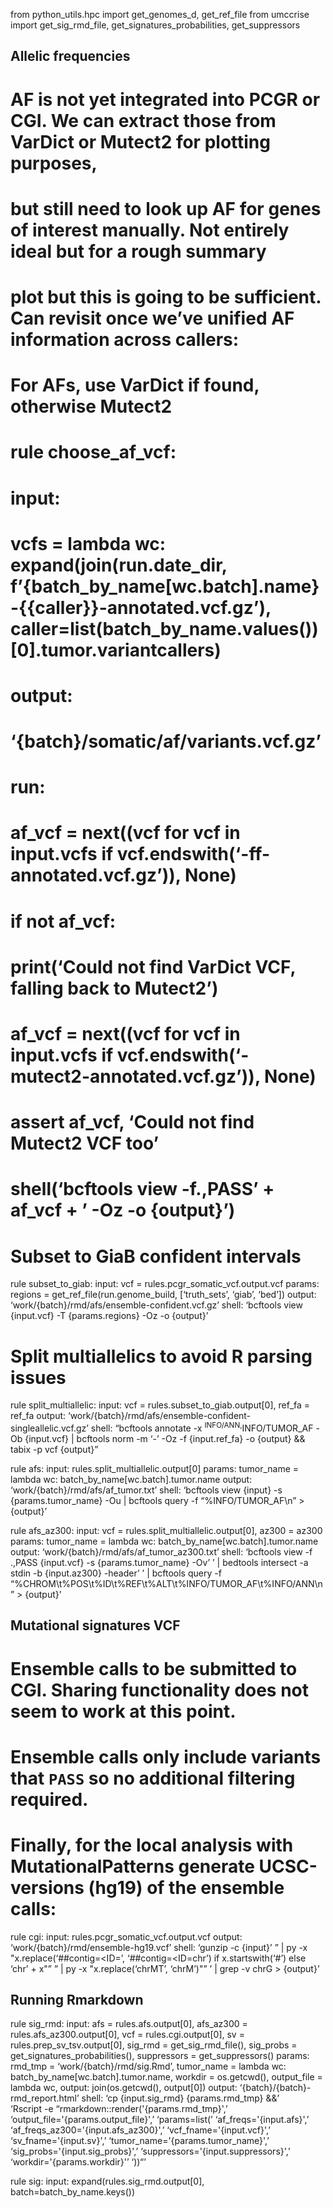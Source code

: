 from python_utils.hpc import get_genomes_d, get_ref_file
from umccrise import get_sig_rmd_file, get_signatures_probabilities, get_suppressors


## Allelic frequencies
# AF is not yet integrated into PCGR or CGI. We can extract those from VarDict or Mutect2 for plotting purposes,
# but still need to look up AF for genes of interest manually. Not entirely ideal but for a rough summary
# plot but this is going to be sufficient. Can revisit once we've unified AF information across callers:

# For AFs, use VarDict if found, otherwise Mutect2
# rule choose_af_vcf:
#     input:
#         vcfs = lambda wc: expand(join(run.date_dir, f'{batch_by_name[wc.batch].name}-{{caller}}-annotated.vcf.gz'), caller=list(batch_by_name.values())[0].tumor.variantcallers)
#     output:
#         '{batch}/somatic/af/variants.vcf.gz'
#     run:
#         af_vcf = next((vcf for vcf in input.vcfs if vcf.endswith('-ff-annotated.vcf.gz')), None)
#         if not af_vcf:
#             print('Could not find VarDict VCF, falling back to Mutect2')
#             af_vcf = next((vcf for vcf in input.vcfs if vcf.endswith('-mutect2-annotated.vcf.gz')), None)
#             assert af_vcf, 'Could not find Mutect2 VCF too'
#         shell('bcftools view -f.,PASS ' + af_vcf + ' -Oz -o {output}')

# Subset to GiaB confident intervals
rule subset_to_giab:
    input:
        vcf = rules.pcgr_somatic_vcf.output.vcf
    params:
        regions = get_ref_file(run.genome_build, ['truth_sets', 'giab', 'bed'])
    output:
        'work/{batch}/rmd/afs/ensemble-confident.vcf.gz'
    shell:
        'bcftools view {input.vcf} -T {params.regions} -Oz -o {output}'

# Split multiallelics to avoid R parsing issues
rule split_multiallelic:
    input:
        vcf = rules.subset_to_giab.output[0],
        ref_fa = ref_fa
    output:
        'work/{batch}/rmd/afs/ensemble-confident-singleallelic.vcf.gz'
    shell:
        "bcftools annotate -x ^INFO/ANN,^INFO/TUMOR_AF -Ob {input.vcf} | bcftools norm -m '-' -Oz -f {input.ref_fa} -o {output} && tabix -p vcf {output}"

rule afs:
    input:
        rules.split_multiallelic.output[0]
    params:
        tumor_name = lambda wc: batch_by_name[wc.batch].tumor.name
    output:
        'work/{batch}/rmd/afs/af_tumor.txt'
    shell:
        'bcftools view {input} -s {params.tumor_name} -Ou | bcftools query -f "%INFO/TUMOR_AF\\n" > {output}'

rule afs_az300:
    input:
        vcf = rules.split_multiallelic.output[0],
        az300 = az300
    params:
        tumor_name = lambda wc: batch_by_name[wc.batch].tumor.name
    output:
        'work/{batch}/rmd/afs/af_tumor_az300.txt'
    shell:
        'bcftools view -f .,PASS {input.vcf} -s {params.tumor_name} -Ov'
        ' | bedtools intersect -a stdin -b {input.az300} -header'
        ' | bcftools query -f "%CHROM\\t%POS\\t%ID\\t%REF\\t%ALT\\t%INFO/TUMOR_AF\\t%INFO/ANN\\n" > {output}'

## Mutational signatures VCF
#
# Ensemble calls to be submitted to CGI. Sharing functionality does not seem to work at this point.
# Ensemble calls only include variants that `PASS` so no additional filtering required.
#
# Finally, for the local analysis with MutationalPatterns generate UCSC-versions (hg19) of the ensemble calls:
rule cgi:
    input:
        rules.pcgr_somatic_vcf.output.vcf
    output:
        'work/{batch}/rmd/ensemble-hg19.vcf'
    shell:
        'gunzip -c {input}'
        " | py -x \"x.replace('##contig=<ID=', '##contig=<ID=chr') if x.startswith('#') else 'chr' + x\""
        " | py -x \"x.replace('chrMT', 'chrM')\""
        ' | grep -v chrG > {output}'


## Running Rmarkdown
rule sig_rmd:
    input:
        afs = rules.afs.output[0],
        afs_az300 = rules.afs_az300.output[0],
        vcf = rules.cgi.output[0],
        sv = rules.prep_sv_tsv.output[0],
        sig_rmd = get_sig_rmd_file(),
        sig_probs = get_signatures_probabilities(),
        suppressors = get_suppressors()
    params:
        rmd_tmp = 'work/{batch}/rmd/sig.Rmd',
        tumor_name = lambda wc: batch_by_name[wc.batch].tumor.name,
        workdir = os.getcwd(),
        output_file = lambda wc, output: join(os.getcwd(), output[0])
    output:
        '{batch}/{batch}-rmd_report.html'
    shell:
        'cp {input.sig_rmd} {params.rmd_tmp} && ' \
        'Rscript -e "rmarkdown::render(\'{params.rmd_tmp}\', '
        'output_file=\'{params.output_file}\', '
        'params=list('
        'af_freqs=\'{input.afs}\', '
        'af_freqs_az300=\'{input.afs_az300}\', '
        'vcf_fname=\'{input.vcf}\', '
        'sv_fname=\'{input.sv}\', '
        'tumor_name=\'{params.tumor_name}\', '
        'sig_probs=\'{input.sig_probs}\', '
        'suppressors=\'{input.suppressors}\', '
        'workdir=\'{params.workdir}\''
        '))"'


#############

rule sig:
    input:
        expand(rules.sig_rmd.output[0], batch=batch_by_name.keys())

